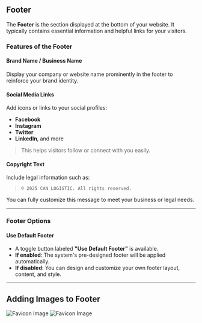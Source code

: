 ## Footer

The **Footer** is the section displayed at the bottom of your website. It typically contains essential information and helpful links for your visitors.

### Features of the Footer

#### Brand Name / Business Name

Display your company or website name prominently in the footer to reinforce your brand identity.

#### Social Media Links

Add icons or links to your social profiles:

- **Facebook**
- **Instagram**
- **Twitter**
- **LinkedIn**, and more

> This helps visitors follow or connect with you easily.

#### Copyright Text

Include legal information such as:

> `© 2025 CAN LOGISTIC. All rights reserved.`

You can fully customize this message to meet your business or legal needs.

---

### Footer Options

#### Use Default Footer

- A toggle button labeled **"Use Default Footer"** is available.
- **If enabled**: The system's pre-designed footer will be applied automatically.
- **If disabled**: You can design and customize your own footer layout, content, and style.

---

## Adding Images to Footer

![Favicon Image](/images/footer2.png)
![Favicon Image](/images/footer.png)
